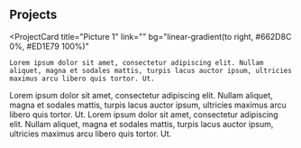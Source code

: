 ## Projects

<ProjectCard
  title="Picture 1"
  link=""
  bg="linear-gradient(to right, #662D8C 0%, #ED1E79 100%)"
>
    Lorem ipsum dolor sit amet, consectetur adipiscing elit. Nullam aliquet, magna et sodales mattis, turpis lacus auctor ipsum, ultricies maximus arcu libero quis tortor. Ut.
</ProjectCard>
<ProjectCard
  title="Picture 2"
  link=""
  bg="linear-gradient(to right, #662D8C 0%, #ED1E79 100%)"
>
    Lorem ipsum dolor sit amet, consectetur adipiscing elit. Nullam aliquet, magna et sodales mattis, turpis lacus auctor ipsum, ultricies maximus arcu libero quis tortor. Ut.
</ProjectCard>
<ProjectCard
  title="Picture 3"
  link=""
  bg="linear-gradient(to right, #662D8C 0%, #ED1E79 100%)"
>
    Lorem ipsum dolor sit amet, consectetur adipiscing elit. Nullam aliquet, magna et sodales mattis, turpis lacus auctor ipsum, ultricies maximus arcu libero quis tortor. Ut.
</ProjectCard>